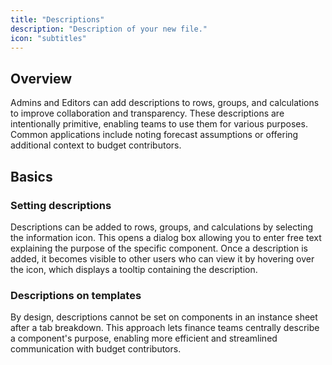 ```yaml
---
title: "Descriptions"
description: "Description of your new file."
icon: "subtitles"
---
```


## Overview

Admins and Editors can add descriptions to rows, groups, and calculations to improve collaboration and transparency. These descriptions are intentionally primitive, enabling teams to use them for various purposes. Common applications include noting forecast assumptions or offering additional context to budget contributors.

## Basics

### Setting descriptions

Descriptions can be added to rows, groups, and calculations by selecting the information icon. This opens a dialog box allowing you to enter free text explaining the purpose of the specific component. Once a description is added, it becomes visible to other users who can view it by hovering over the icon, which displays a tooltip containing the description.

### Descriptions on templates

By design, descriptions cannot be set on components in an instance sheet after a tab breakdown. This approach lets finance teams centrally describe a component's purpose, enabling more efficient and streamlined communication with budget contributors.[
](https://docs.francis.app/guides/documentation/collaboration/row-status)

[](https://docs.francis.app/guides/documentation/collaboration/descriptions#descriptions-on-templates)

[](https://docs.francis.app/guides/documentation/collaboration/descriptions#basics)